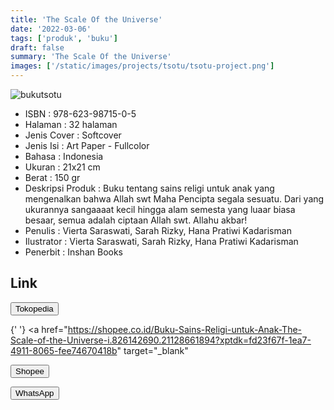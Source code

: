 ```yaml
---
title: 'The Scale Of the Universe'
date: '2022-03-06'
tags: ['produk', 'buku']
draft: false
summary: 'The Scale Of the Universe'
images: ['/static/images/projects/tsotu/tsotu-project.png']
---
```


![bukutsotu](/static/images/projects/tsotu/tsotu-project.png)

- ISBN : 978-623-98715-0-5
- Halaman : 32 halaman
- Jenis Cover : Softcover
- Jenis Isi : Art Paper - Fullcolor
- Bahasa : Indonesia
- Ukuran : 21x21 cm
- Berat : 150 gr
- Deskripsi Produk : Buku tentang sains religi untuk anak yang mengenalkan bahwa Allah swt Maha Pencipta segala sesuatu. Dari yang ukurannya sangaaaat kecil hingga alam semesta yang luaar biasa besaar, semua adalah ciptaan Allah swt. Allahu akbar!
- Penulis : Vierta Saraswati, Sarah Rizky, Hana Pratiwi Kadarisman
- Ilustrator : Vierta Saraswati, Sarah Rizky, Hana Pratiwi Kadarisman
- Penerbit : Inshan Books

## Link

<div>
  <a href="https://www.tokopedia.com/inshanbooks-store/the-scale-of-the-universe?extParam=whid%3D14055660" target="_blank">
    <button className="btn-tokped">Tokopedia</button>
  </a>

{' '}
<a
  href="https://shopee.co.id/Buku-Sains-Religi-untuk-Anak-The-Scale-of-the-Universe-i.826142690.21128661894?xptdk=fd23f67f-1ea7-4911-8065-fee74670418b"
  target="_blank"
>
  <button className="btn-shopee">Shopee</button>
</a>

  <a href="https://wa.me/6285747101917" target="_blank">
    <button className="btn-wa">WhatsApp</button>
  </a>
</div>
